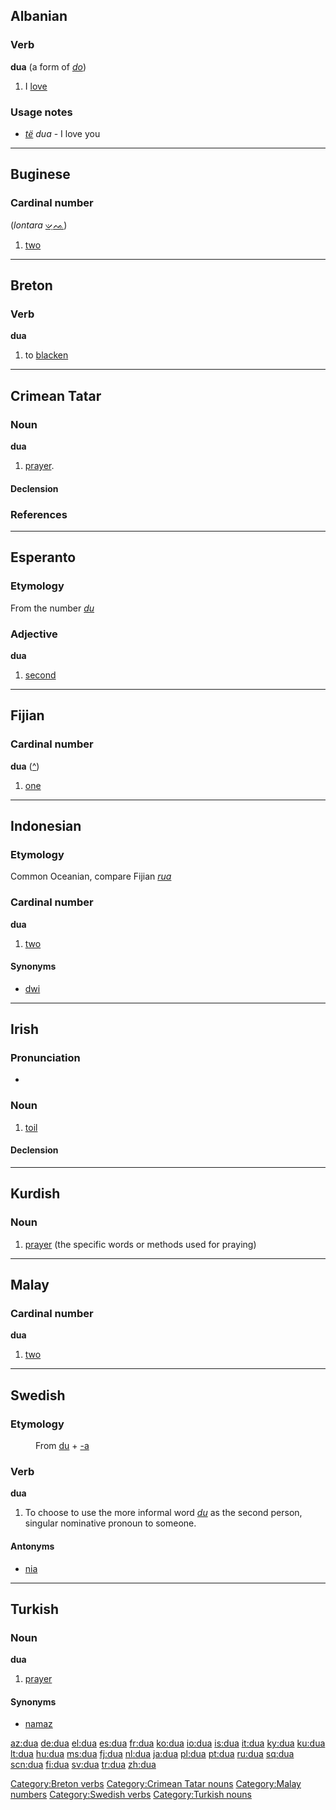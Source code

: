 {{also|đũa|dừa}}
==Albanian==

===Verb===
'''dua''' (a form of ''[[do]]'')

# I [[love]]

===Usage notes===
* ''[[të]]'' ''dua'' - I love you

----

==Buginese==

===Cardinal number===
{{infl|bug|number}} (''lontara'' <span style="font-family:Code2000, Saweri, Damase">[[ᨉᨘᨕ]]</span>)

# [[two]]

----

==Breton==

===Verb===
'''dua'''

# to [[blacken]]

[[Category:Breton verbs]]

----

==Crimean Tatar==

===Noun===
'''dua'''

# [[prayer]].

====Declension====
{{crh-latin-noun|nıñ|ğa|nı|da|dan}}

===References===
{{R:Useinov-Mireev 2002}}

[[Category:Crimean Tatar nouns]]

----

==Esperanto==

===Etymology===
From the number ''[[du]]''

===Adjective===
'''dua'''

# [[second]]

----

==Fijian==

===Cardinal number===
'''dua''' ([[:fj:dua|^]])

# {{cardinal|lang=fj}} [[one]]

----

==Indonesian==

===Etymology===
Common Oceanian, compare Fijian ''[[rua]]''

===Cardinal number===
'''dua'''

# {{cardinal|lang=id}} [[two]]

====Synonyms====
* [[dwi]]

----

==Irish==

===Pronunciation===
* {{IPA|lang=ga|[d̪ˠuə]}}

===Noun===
{{infl|ga|noun|g=m}}

# [[toil]]

====Declension====
{{ga noun m4 nopl|d|ua}}

{{ga mut cons|d|ua}}

----

==Kurdish==

===Noun===
{{infl|ku|noun|g=f}}

# [[prayer]] (the specific words or methods used for praying)

{{tbot entry|Kurdish|prayer|2008|June|ku}}

----

==Malay==

===Cardinal number===
'''dua'''

# [[two]]

[[Category:Malay numbers]]

----

==Swedish==

===Etymology===
: From [[du]] + [[-a#Swedish|-a]]

===Verb===
{{sv-verb-reg-ar}}
'''dua'''

# To choose to use the more informal word ''[[du]]'' as the second person, singular nominative pronoun to someone.

====Antonyms====
* [[nia#verb|nia]]

[[Category:Swedish verbs]]

----

==Turkish==

===Noun===
'''dua'''

# [[prayer]]

====Synonyms====
* [[namaz#Turkish|namaz]]

[[Category:Turkish nouns]]

[[az:dua]]
[[de:dua]]
[[el:dua]]
[[es:dua]]
[[fr:dua]]
[[ko:dua]]
[[io:dua]]
[[is:dua]]
[[it:dua]]
[[ky:dua]]
[[ku:dua]]
[[lt:dua]]
[[hu:dua]]
[[ms:dua]]
[[fj:dua]]
[[nl:dua]]
[[ja:dua]]
[[pl:dua]]
[[pt:dua]]
[[ru:dua]]
[[sq:dua]]
[[scn:dua]]
[[fi:dua]]
[[sv:dua]]
[[tr:dua]]
[[zh:dua]]